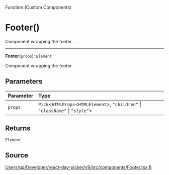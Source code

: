 <SectionTitle>Function (Custom Components)</SectionTitle>

# Footer()

<Description>
Component wrapping the footer.
</Description>

---

<a id="undefined" name="undefined"></a>

<SignatureMemberIdentifier>**Footer**(`props`): `Element`</SignatureMemberIdentifier>

Component wrapping the footer.

## Parameters

| Parameter | Type |
| :------ | :------ |
| `props` | `Pick`\<`HTMLProps`\<`HTMLElement`\>, `"children"` \| `"className"` \| `"style"`\> |

## Returns

`Element`

## Source

[Users/gp/Developer/react-day-picker/v9/src/components/Footer.tsx:8](https://github.com/gpbl/react-day-picker/blob/next/src/components/Footer.tsx#L8)
